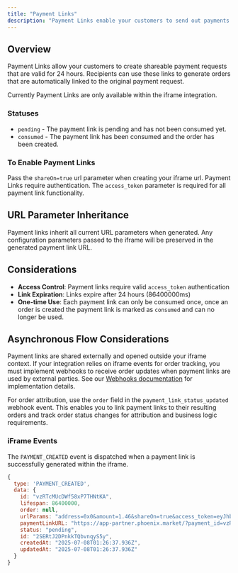 ```yaml
---
title: "Payment Links"
description: "Payment Links enable your customers to send out payments to their friends & family"
---
```


## Overview

Payment Links allow your customers to create shareable payment requests that are valid for 24 hours. Recipients can use these links to generate orders that are automatically linked to the original payment request.

Currently Payment Links are only available within the iframe integration.

### Statuses
- `pending` - The payment link is pending and has not been consumed yet.
- `consumed` - The payment link has been consumed and the order has been created.


### To Enable Payment Links

Pass the `shareOn=true` url parameter when creating your iframe url. 
<Note>
Payment Links require authentication. The `access_token` parameter is required for all payment link functionality.
</Note>

## URL Parameter Inheritance

Payment links inherit all current URL parameters when generated. Any configuration parameters passed to the iframe will be preserved in the generated payment link URL.

## Considerations

- **Access Control**: Payment links require valid `access_token` authentication
- **Link Expiration**: Links expire after 24 hours (86400000ms)
- **One-time Use**: Each payment link can only be consumed once, once an order is created the payment link is marked as `consumed` and can no longer be used.


## Asynchronous Flow Considerations

Payment links are shared externally and opened outside your iframe context. If your integration relies on iframe events for order tracking, you must implement webhooks to receive order updates when payment links are used by external parties. See our [Webhooks documentation](/api-reference/webhooks) for implementation details.

For order attribution, use the `order` field in the `payment_link_status_updated` webhook event. This enables you to link payment links to their resulting orders and track order status changes for attribution and business logic requirements.

### iFrame Events

The `PAYMENT_CREATED` event is dispatched when a payment link is successfully generated within the iframe.

```javascript
{
  type: 'PAYMENT_CREATED',
  data: {
    id: "vzRTcMUcDWf58xP7THNtKA",
    lifespan: 86400000,
    order: null,
    urlParams: "address=0x0&amount=1.46&shareOn=true&access_token=eyJhbGciOi...",
    paymentLinkURL: "https://app-partner.phoenix.market/?payment_id=vzRTcMUcDWf58xP7THNtKA&address=0x0...",
    status: "pending",
    id: "2SERtJ2DPnkkTQbvnqyS5y",
    createdAt: "2025-07-08T01:26:37.936Z",
    updatedAt: "2025-07-08T01:26:37.936Z"
  }
}
```